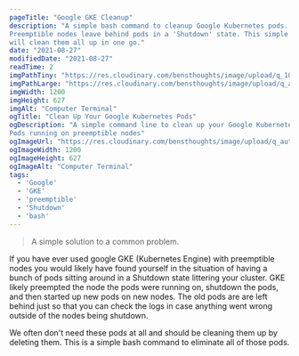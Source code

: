 ```yaml
---
pageTitle: "Google GKE Cleanup"
description: "A simple bash command to cleanup Google Kubernetes pods.
Preemptible nodes leave behind pods in a 'Shutdown' state. This simple command
will clean them all up in one go."
date: "2021-08-27"
modifiedDate: "2021-08-27"
readTime: 2
imgPathTiny: "https://res.cloudinary.com/bensthoughts/image/upload/q_10/v1631046600/blog/articles/google-gke-cleanup/og-image_nhzxbd.jpg"
imgPathLarge: "https://res.cloudinary.com/bensthoughts/image/upload/q_auto/v1631046600/blog/articles/google-gke-cleanup/og-image_nhzxbd.jpg"
imgWidth: 1200
imgHeight: 627
imgAlt: "Computer Terminal"
ogTitle: "Clean Up Your Google Kubernetes Pods"
ogDescription: "A simple command line to clean up your Google Kubernetes
Pods running on preemptible nodes"
ogImageUrl: "https://res.cloudinary.com/bensthoughts/image/upload/q_auto/v1631046600/blog/articles/google-gke-cleanup/og-image_nhzxbd.jpg"
ogImageWidth: 1200
ogImageHeight: 627
ogImageAlt: "Computer Terminal"
tags:
  - 'Google'
  - 'GKE'
  - 'preemptible'
  - 'Shutdown'
  - 'bash'
---
```

<!-- ## Cleaning up GKE pods on preemptible nodes -->

> A simple solution to a common problem.

If you have ever used google GKE (Kubernetes Engine) with preemptible nodes you
would likely have found yourself in the situation of having a bunch of pods
sitting around in a Shutdown state littering your cluster.  GKE likely
preempted the node the pods were running on, shutdown the pods, and then started
up new pods on new nodes.  The old pods are are left behind just so that you can
check the logs in case anything went wrong outside of the nodes being shutdown.

We often don't need these pods at all and should be cleaning them up by deleting them.  This is a simple bash command to eliminate all of those pods.

<CommandLine
  command="kubectl get pods"
  options=""
  args="| grep Shutdown | awk '{print $1}' | xargs kubectl delete pod"
  size="large"
/>